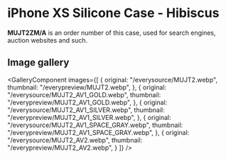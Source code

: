 
# iPhone XS Silicone Case - Hibiscus

<Callout type='info' emoji='👉🏻'>**MUJT2ZM/A** is an order number of this case, used for search engines, auction websites and such.</Callout>

## Image gallery

<GalleryComponent
    images={[
      {
        original: "/everysource/MUJT2.webp",
        thumbnail: "/everypreview/MUJT2.webp",
      },
      {
        original: "/everysource/MUJT2_AV1_GOLD.webp",
        thumbnail: "/everypreview/MUJT2_AV1_GOLD.webp",
      },
      {
        original: "/everysource/MUJT2_AV1_SILVER.webp",
        thumbnail: "/everypreview/MUJT2_AV1_SILVER.webp",
      },
      {
        original: "/everysource/MUJT2_AV1_SPACE_GRAY.webp",
        thumbnail: "/everypreview/MUJT2_AV1_SPACE_GRAY.webp",
      },
      {
        original: "/everysource/MUJT2_AV2.webp",
        thumbnail: "/everypreview/MUJT2_AV2.webp",
      }
    ]}
  />
